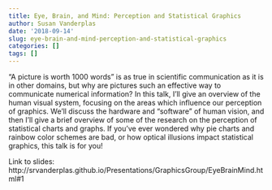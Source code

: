 ```yaml
---
title: Eye, Brain, and Mind: Perception and Statistical Graphics
author: Susan Vanderplas
date: '2018-09-14'
slug: eye-brain-and-mind-perception-and-statistical-graphics
categories: []
tags: []
---
```


"A picture is worth 1000 words" is as true in scientific communication as it is in other domains, but why are pictures such an effective way to communicate numerical information? In this talk, I'll give an overview of the human visual system, focusing on the areas which influence our perception of graphics. We'll discuss the hardware and "software" of human vision, and then I'll give a brief overview of some of the research on the perception of statistical charts and graphs. If you've ever wondered why pie charts and rainbow color schemes are bad, or how optical illusions impact statistical graphics, this talk is for you! 

Link to slides: http://srvanderplas.github.io/Presentations/GraphicsGroup/EyeBrainMind.html#1
